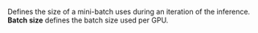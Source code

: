 Defines the size of a mini-batch uses during an iteration of the inference. **Batch size** defines the batch size used per GPU.